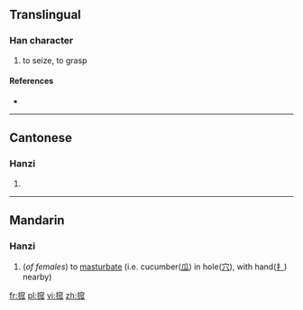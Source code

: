 ==Translingual==

===Han character===
{{Han char|rn=64|rad=手|as=10|sn=13|four=|canj=手十金人 (QJCO)}}

# to seize, to grasp

====References====
* {{Han ref|kx=0448.120|dkj=12516|dj=0799.050|hdz=31937.050|uh=6432|ud=25650}}

----

==Cantonese==

===Hanzi===
{{yue-hanzi|jyut=}}

# {{defn|lang=yue|sort=手10}}

----

==Mandarin==

===Hanzi===
{{cmn-hanzi|pin=[[wā]] ([[wa1]])|wg=wa<sup>1</sup>}}

# {{context|slang|lang=cmn}} (''of females'') to [[masturbate]] (i.e. cucumber([[瓜]]) in hole([[穴]]), with hand([[扌]]) nearby)

[[fr:搲]]
[[pl:搲]]
[[vi:搲]]
[[zh:搲]]